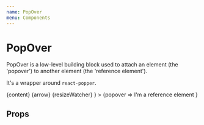 ```yaml
---
name: PopOver
menu: Components
---
```



# PopOver

PopOver is a low-level building block used to attach an element (the 'popover') to another element (the 'reference element').

It's a wrapper around `react-popper`.

<Playground>
	<PopOver
		isOpen
		content="I'm a popover with a custom renderer. I'll try to always stay visible."
		placement="top-start"
		renderer={({ref, style, Component, content, arrow, resizeWatcher}) =>
			<Component ref={ref} style={{
				background: 'black',
				color: 'white',
				borderRadius: '3px',
				padding: '5px 10px',
				...style
			}}>
				{content}
				{arrow}
				{resizeWatcher}
			</Component>
		}
	>
		{popover =>
			<span ref={popover.ref}>
				I'm a reference element
			</span>
		}
	</PopOver>
</Playground>

## Props

<Props of={PopOver} />
